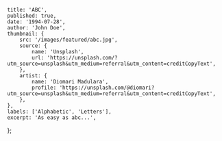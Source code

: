     title: 'ABC',
    published: true,
    date: '1994-07-28',
    author: 'John Doe',
    thumbnail: {
        src: '/images/featured/abc.jpg',
        source: {
            name: 'Unsplash',
            url: 'https://unsplash.com/?utm_source=unsplash&utm_medium=referral&utm_content=creditCopyText',
        },
        artist: {
            name: 'Diomari Madulara',
            profile: 'https://unsplash.com/@diomari?utm_source=unsplash&utm_medium=referral&utm_content=creditCopyText',
        },
    },
    labels: ['Alphabetic', 'Letters'],
    excerpt: 'As easy as abc...',
};
